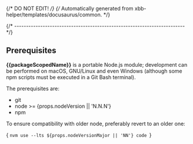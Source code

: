 {/* DO NOT EDIT! */}
{/* Automatically generated from xbb-helper/templates/docusaurus/common. */}


{/* ------------------------------------------------------------------------ */}

## Prerequisites

**{{packageScopedName}}** is a portable Node.js module;
development can be
performed on macOS, GNU/Linux and even Windows (although some npm scripts
must be executed in a Git Bash terminal).

The prerequisites are:

- git
- node >= {props.nodeVersion || 'N.N.N'}
- npm

To ensure compatibility with older node, preferably revert to an older one:

<CodeBlock language="console"> {
`nvm use --lts ${props.nodeVersionMajor || 'NN'}
code
`} </CodeBlock>
